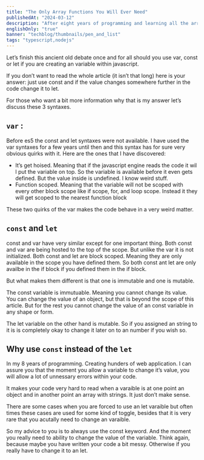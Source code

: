 ```yaml
---
title: "The Only Array Functions You Will Ever Need"
publishedAt: "2024-03-12"
description: "After eight years of programming and learning all the array methods that exist within the JavaScript ecosystem, modifying or manipulating data or searching is one of the most common tasks in programming."
englishOnly: "true"
banner: "techblog/thumbnails/pen_and_list"
tags: "typescript,nodejs"
---
```

Let’s finish this ancient old debate once and for all should you use var, const or let if you are creating an variable within javascript. 

If you don’t want to read the whole article (it isn’t that long) here is your answer: just use const and if the value changes somewhere further in the code change it to let. 

For those who want a bit more information why that is my answer let’s discuss these 3 syntaxes.

## `var` :

Before es5 the const and let syntaxes were not available. I have used the var syntaxes for a few years until then and this syntax has for sure very obvious quirks with it. Here are the ones that I have discovered:

- It’s get hoised. Meaning that if the javascript engine reads the code it wil l put the variable on top. So the variable is available before it even gets defined. But the value inside is undefined. I know weird stuff.
- Function scoped. Meaning that the variable will not be scoped with every other block scope like if scope, for, and loop scope. Instead it they will get scoped to the nearest function block

These two quirks of the var makes the code behave in a very weird matter. 

## `const` and `let`

const and var have very similar except for one important thing. Both const and var are being hosted to the top of the scope. But unlike the var it is not initialized. Both const and let are block scoped. Meaning they are only available in the scope you have defined them. So both const ant let are only availbe in the if block if you defined them in the if block.

But what makes them different is that one is immutable and one is mutable. 

The const variable is immutuable. Meaning you cannot change its value. You can change the value of an object, but that is beyond the scope of this article. But for the rest you cannot change the value of an const variable in any shape or form.

The let variable on the other hand is mutable. So if you assigned an string to it is is completely okay to change it later on to an number if you wish so.

## Why use `const` instead of the `let`

In my 8 years of programming. Creating hunders of web application. I can assure you that the moment you allow a variable to change it’s value, you will allow a lot of unnessary errors within your code.

It makes your code very hard to read when a varaible is at one point an object and in another point an array with strings. It just don’t make sense.

There are some cases when you are forced to use an let varaible but often times these cases are used for some kind of toggle, besides that it is very rare that you acutally need to change an varaible.

So my advice to you is to always use the const keyword. And the moment you really need to ability to change the value of the variable. Think again, because maybe you have written your code a bit messy. Otherwise if you really have to change it to an let.